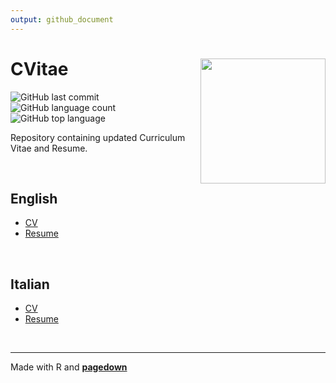 ```yaml
---
output: github_document
---
```


# CVitae <img src="pics/cvpic_new.png" align="right" height="200"/>

<!-- badges: start -->
![GitHub last commit](https://img.shields.io/github/last-commit/marcozanotti/CVitae)
![GitHub language count](https://img.shields.io/github/languages/count/marcozanotti/CVitae)
![GitHub top language](https://img.shields.io/github/languages/top/marcozanotti/CVitae)
<!-- badges: end -->

Repository containing updated Curriculum Vitae and Resume.

&nbsp;

## English

* [CV](https://marcozanotti.github.io/CVitae/cv_resume/cv_en.html)
* [Resume](https://marcozanotti.github.io/CVitae/cv_resume/resume_en.html)  

&nbsp;
&nbsp;

## Italian

* [CV](https://marcozanotti.github.io/CVitae/cv_resume/cv_it.html)
* [Resume](https://marcozanotti.github.io/CVitae/cv_resume/resume_it.html)  

&nbsp;
&nbsp;

----
Made with R and [**pagedown**](https://github.com/rstudio/pagedown)  

